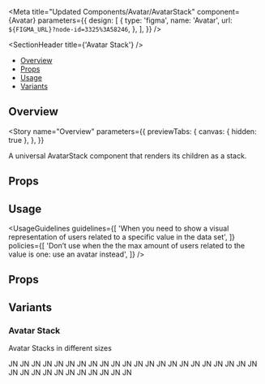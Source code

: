 
<Meta
  title="Updated Components/Avatar/AvatarStack"
  component={Avatar}
  parameters={{
    design: [
      {
        type: 'figma',
        name: 'Avatar',
        url: `${FIGMA_URL}?node-id=3325%3A58246`,
      },
    ],
  }}
/>

<SectionHeader title={'Avatar Stack'} />

- [Overview](#overview)
- [Props](#props)
- [Usage](#usage)
- [Variants](#variants)

## Overview

<Story
  name="Overview"
  parameters={{
    previewTabs: {
      canvas: { hidden: true },
    },
  }}
>
  <Overview>A universal AvatarStack component that renders its children as a stack.</Overview>
</Story>

## Props

<Props of={AvatarStack} />

## Usage

<UsageGuidelines
  guidelines={[
    'When you need to show a visual representation of users related to a specific value in the data set',
  ]}
  policies={[
    'Don’t use when the the max amount of users related to the value is one: use an avatar instead',
  ]}
/>

## Props

<Props of={AvatarStack} />

## Variants

### Avatar Stack

Avatar Stacks in different sizes

<Preview>
  <Story name="Avatar Stack">
    <Stack isVertical>
      <AvatarStack size={1} color={'blue'}>
        <Avatar size={1} src={'https://mui.com/static/images/avatar/6.jpg'}>
          JN
        </Avatar>
        <Avatar size={1} src={'https://mui.com/static/images/avatar/5.jpg'}>
          JN
        </Avatar>
        <Avatar size={1} color={'blue'}>
          JN
        </Avatar>
        <Avatar size={1} src={'https://mui.com/static/images/avatar/3.jpg'}>
          JN
        </Avatar>
        <Avatar size={1} src={'https://mui.com/static/images/avatar/2.jpg'}>
          JN
        </Avatar>
        <Avatar size={1} src={'https://mui.com/static/images/avatar/1.jpg'}>
          JN
        </Avatar>
      </AvatarStack>
      <AvatarStack size={2} color={'blue'}>
        <Avatar size={2} src={'https://mui.com/static/images/avatar/6.jpg'}>
          JN
        </Avatar>
        <Avatar size={2} src={'https://mui.com/static/images/avatar/5.jpg'}>
          JN
        </Avatar>
        <Avatar size={2} color={'blue'}>
          JN
        </Avatar>
        <Avatar size={2} src={'https://mui.com/static/images/avatar/3.jpg'}>
          JN
        </Avatar>
        <Avatar size={2} src={'https://mui.com/static/images/avatar/2.jpg'}>
          JN
        </Avatar>
        <Avatar size={2} src={'https://mui.com/static/images/avatar/1.jpg'}>
          JN
        </Avatar>
      </AvatarStack>
      <AvatarStack size={3} maxAvatars={3} color={'blue'}>
        <Avatar size={3} src={'https://mui.com/static/images/avatar/6.jpg'}>
          JN
        </Avatar>
        <Avatar size={3} color={'blue'} iconName={'user'} />
        <Avatar size={3} src={'https://mui.com/static/images/avatar/4.jpg'}>
          JN
        </Avatar>
        <Avatar size={3} src={'https://mui.com/static/images/avatar/3.jpg'}>
          JN
        </Avatar>
        <Avatar size={3} src={'https://mui.com/static/images/avatar/2.jpg'}>
          JN
        </Avatar>
        <Avatar size={3} src={'https://mui.com/static/images/avatar/1.jpg'}>
          JN
        </Avatar>
      </AvatarStack>
      <AvatarStack size={4} color={'blue'}>
        <Avatar size={4} src={'https://mui.com/static/images/avatar/6.jpg'}>
          JN
        </Avatar>
        <Avatar size={4} src={'https://mui.com/static/images/avatar/5.jpg'}>
          JN
        </Avatar>
        <Avatar size={4} src={'https://mui.com/static/images/avatar/4.jpg'}>
          JN
        </Avatar>
        <Avatar size={4} src={'https://mui.com/static/images/avatar/3.jpg'}>
          JN
        </Avatar>
        <Avatar size={4} src={'https://mui.com/static/images/avatar/2.jpg'}>
          JN
        </Avatar>
        <Avatar size={4} src={'https://mui.com/static/images/avatar/1.jpg'}>
          JN
        </Avatar>
      </AvatarStack>
      <AvatarStack size={5} maxAvatars={3} color={'blue'}>
        <Avatar size={5} src={'https://mui.com/static/images/avatar/6.jpg'}>
          JN
        </Avatar>
        <Avatar size={5} color={'blue'} iconName={'user'} />
        <Avatar size={5} src={'https://mui.com/static/images/avatar/4.jpg'}>
          JN
        </Avatar>
        <Avatar size={5} src={'https://mui.com/static/images/avatar/3.jpg'}>
          JN
        </Avatar>
        <Avatar size={5} src={'https://mui.com/static/images/avatar/2.jpg'}>
          JN
        </Avatar>
        <Avatar size={5} src={'https://mui.com/static/images/avatar/1.jpg'}>
          JN
        </Avatar>
      </AvatarStack>
      <AvatarStack size={6} maxAvatars={3} color={'blue'}>
        <Avatar size={6} src={'https://mui.com/static/images/avatar/6.jpg'}>
          JN
        </Avatar>
        <Avatar size={6} color={'blue'} iconName={'user'} />
        <Avatar size={6} src={'https://mui.com/static/images/avatar/4.jpg'}>
          JN
        </Avatar>
        <Avatar size={6} src={'https://mui.com/static/images/avatar/3.jpg'}>
          JN
        </Avatar>
        <Avatar size={6} src={'https://mui.com/static/images/avatar/2.jpg'}>
          JN
        </Avatar>
        <Avatar size={6} src={'https://mui.com/static/images/avatar/1.jpg'}>
          JN
        </Avatar>
      </AvatarStack>
    </Stack>
  </Story>
</Preview>
